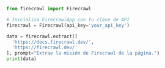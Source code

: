```python Python
from firecrawl import Firecrawl

# Inicializa FirecrawlApp con tu clave de API
firecrawl = Firecrawl(api_key='your_api_key')

data = firecrawl.extract([
  'https://docs.firecrawl.dev/',
  'https://firecrawl.dev/'
], prompt="Extrae la misión de Firecrawl de la página.")
print(data)
```
